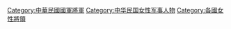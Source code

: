 [[Category:中華民國國軍將軍|Category:中華民國國軍將軍]]
[[Category:中华民国女性军事人物|Category:中华民国女性军事人物]]
[[Category:各國女性將領|Category:各國女性將領]]